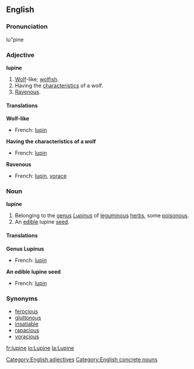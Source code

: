 ==English==

===Pronunciation===
lu"pine

===Adjective===
'''lupine'''
# [[wolf|Wolf]]-like; [[wolfish]].
# Having the [[characteristic]]s of a wolf.
# [[ravenous|Ravenous]].

====Translations====
'''Wolf-like'''
{{top}}
*French: [[lupin]]
{{mid}}
{{bottom}}

'''Having the characteristics of a wolf'''
{{top}}
*French: [[lupin]]
{{mid}}
{{bottom}}

'''Ravenous'''
{{top}}
*French: [[lupin]], [[vorace]]
{{mid}}
{{bottom}}

===Noun===
'''lupine'''
# Belonging to the [[genus]] ''[[Lupinus]]'' of [[leguminous]] [[herb]]s, some [[poisonous]].
# An [[edible]] lupine [[seed]].

====Translations====
'''Genus Lupinus'''
{{top}}
*French: [[lupin]]
{{mid}}
{{bottom}}

'''An edible lupine seed'''
{{top}}
*French: [[lupin]]
{{mid}}
{{bottom}}

===Synonyms===
* [[ferocious]]
* [[gluttonous]]
* [[insatiable]]
* [[rapacious]]
* [[voracious]]

[[Category:English adjectives]]
[[Category:English concrete nouns]]
[[fr:lupine]]
[[io:Lupine]]
[[la:Lupine]]